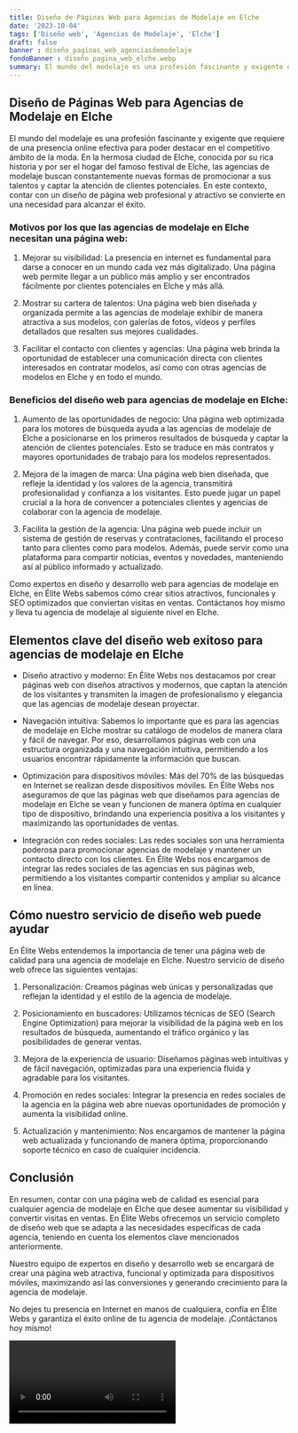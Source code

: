 ```yaml
---
title: Diseño de Páginas Web para Agencias de Modelaje en Elche
date: '2023-10-04'
tags: ['Diseño web', 'Agencias de Modelaje', 'Elche']
draft: false
banner : diseño_paginas_web_agenciasdemodelaje
fondoBanner : diseño_pagina_web_elche.webp
summary: El mundo del modelaje es una profesión fascinante y exigente que requiere de una presencia online efectiva para poder destacar en el competitivo ámbito de la moda. En la hermosa ciudad de Elche, conocida por su rica historia y por ser el hogar del famoso festival de Elche, las agencias de modelaje buscan constantemente nuevas formas de promocionar a sus talentos y captar la atención de clientes potenciales. En este contexto, contar con un diseño de página web profesional y atractivo se convierte en una necesidad para alcanzar el éxito.
---
```


## Diseño de Páginas Web para Agencias de Modelaje en Elche

El mundo del modelaje es una profesión fascinante y exigente que requiere de una presencia online efectiva para poder destacar en el competitivo ámbito de la moda. En la hermosa ciudad de Elche, conocida por su rica historia y por ser el hogar del famoso festival de Elche, las agencias de modelaje buscan constantemente nuevas formas de promocionar a sus talentos y captar la atención de clientes potenciales. En este contexto, contar con un diseño de página web profesional y atractivo se convierte en una necesidad para alcanzar el éxito.

### Motivos por los que las agencias de modelaje en Elche necesitan una página web:

1. Mejorar su visibilidad: La presencia en internet es fundamental para darse a conocer en un mundo cada vez más digitalizado. Una página web permite llegar a un público más amplio y ser encontrados fácilmente por clientes potenciales en Elche y más allá.

2. Mostrar su cartera de talentos: Una página web bien diseñada y organizada permite a las agencias de modelaje exhibir de manera atractiva a sus modelos, con galerías de fotos, vídeos y perfiles detallados que resalten sus mejores cualidades.

3. Facilitar el contacto con clientes y agencias: Una página web brinda la oportunidad de establecer una comunicación directa con clientes interesados en contratar modelos, así como con otras agencias de modelos en Elche y en todo el mundo.

### Beneficios del diseño web para agencias de modelaje en Elche:

1. Aumento de las oportunidades de negocio: Una página web optimizada para los motores de búsqueda ayuda a las agencias de modelaje de Elche a posicionarse en los primeros resultados de búsqueda y captar la atención de clientes potenciales. Esto se traduce en más contratos y mayores oportunidades de trabajo para los modelos representados.

2. Mejora de la imagen de marca: Una página web bien diseñada, que refleje la identidad y los valores de la agencia, transmitirá profesionalidad y confianza a los visitantes. Esto puede jugar un papel crucial a la hora de convencer a potenciales clientes y agencias de colaborar con la agencia de modelaje.

3. Facilita la gestión de la agencia: Una página web puede incluir un sistema de gestión de reservas y contrataciones, facilitando el proceso tanto para clientes como para modelos. Además, puede servir como una plataforma para compartir noticias, eventos y novedades, manteniendo así al público informado y actualizado.

Como expertos en diseño y desarrollo web para agencias de modelaje en Elche, en Élite Webs sabemos cómo crear sitios atractivos, funcionales y SEO optimizados que conviertan visitas en ventas. Contáctanos hoy mismo y lleva tu agencia de modelaje al siguiente nivel en Elche.

<GifSeo />

<Cta />

## Elementos clave del diseño web exitoso para agencias de modelaje en Elche

- Diseño atractivo y moderno: En Élite Webs nos destacamos por crear páginas web con diseños atractivos y modernos, que captan la atención de los visitantes y transmiten la imagen de profesionalismo y elegancia que las agencias de modelaje desean proyectar.

- Navegación intuitiva: Sabemos lo importante que es para las agencias de modelaje en Elche mostrar su catálogo de modelos de manera clara y fácil de navegar. Por eso, desarrollamos páginas web con una estructura organizada y una navegación intuitiva, permitiendo a los usuarios encontrar rápidamente la información que buscan.

- Optimización para dispositivos móviles: Más del 70% de las búsquedas en Internet se realizan desde dispositivos móviles. En Élite Webs nos aseguramos de que las páginas web que diseñamos para agencias de modelaje en Elche se vean y funcionen de manera óptima en cualquier tipo de dispositivo, brindando una experiencia positiva a los visitantes y maximizando las oportunidades de ventas.

- Integración con redes sociales: Las redes sociales son una herramienta poderosa para promocionar agencias de modelaje y mantener un contacto directo con los clientes. En Élite Webs nos encargamos de integrar las redes sociales de las agencias en sus páginas web, permitiendo a los visitantes compartir contenidos y ampliar su alcance en línea.

## Cómo nuestro servicio de diseño web puede ayudar

En Élite Webs entendemos la importancia de tener una página web de calidad para una agencia de modelaje en Elche. Nuestro servicio de diseño web ofrece las siguientes ventajas:

1. Personalización: Creamos páginas web únicas y personalizadas que reflejan la identidad y el estilo de la agencia de modelaje.

2. Posicionamiento en buscadores: Utilizamos técnicas de SEO (Search Engine Optimization) para mejorar la visibilidad de la página web en los resultados de búsqueda, aumentando el tráfico orgánico y las posibilidades de generar ventas.

3. Mejora de la experiencia de usuario: Diseñamos páginas web intuitivas y de fácil navegación, optimizadas para una experiencia fluida y agradable para los visitantes.

4. Promoción en redes sociales: Integrar la presencia en redes sociales de la agencia en la página web abre nuevas oportunidades de promoción y aumenta la visibilidad online.

5. Actualización y mantenimiento: Nos encargamos de mantener la página web actualizada y funcionando de manera óptima, proporcionando soporte técnico en caso de cualquier incidencia.

## Conclusión

En resumen, contar con una página web de calidad es esencial para cualquier agencia de modelaje en Elche que desee aumentar su visibilidad y convertir visitas en ventas. En Élite Webs ofrecemos un servicio completo de diseño web que se adapta a las necesidades específicas de cada agencia, teniendo en cuenta los elementos clave mencionados anteriormente.

Nuestro equipo de expertos en diseño y desarrollo web se encargará de crear una página web atractiva, funcional y optimizada para dispositivos móviles, maximizando así las conversiones y generando crecimiento para la agencia de modelaje.

No dejes tu presencia en Internet en manos de cualquiera, confía en Élite Webs y garantiza el éxito online de tu agencia de modelaje. ¡Contáctanos hoy mismo!

<Video />

<CtaBot job='Agencias de Modelaje' city='Elche'/>

<Gmaps query='Elche+españa+maps' />